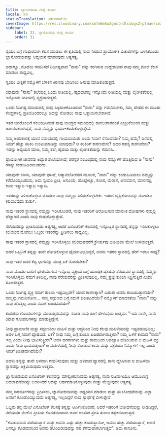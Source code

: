 ```yaml
---
title: ಜ್ಞಾನೋದಯ ಗುಪ್ತ ಕಾರ್ಯ
locale: kn
statusTranslation: automatic
coverImage: https://res.cloudinary.com/xmfm6mhw3gwctndtcubgx2rptnae/image/upload/v1740468922/small_cover_tratado_de_psicologia_revolucionaria_a4c0dca4e0.webp
sidebar:
    label: 31. ಜ್ಞಾನೋದಯ ಗುಪ್ತ ಕಾರ್ಯ
    order: 31
---
```

ಸ್ವಯಂ ಬಗ್ಗೆ ಗಂಭೀರವಾಗಿ ಕೆಲಸ ಮಾಡಲು ಈ ಕೃತಿಯಲ್ಲಿ ನಾವು ನೀಡುವ ಪ್ರಾಯೋಗಿಕ ವಿಚಾರಗಳನ್ನು ಬಳಸಿಕೊಂಡು ಜ್ಞಾನೋದಯವನ್ನು ಅಧ್ಯಯನ ಮಾಡುವುದು ಅತ್ಯಗತ್ಯ.

ಆದಾಗ್ಯೂ, ಮೊದಲು ಗಮನಿಸದೆ ನಿರ್ದಿಷ್ಟವಾದ "ನಾನು" ವನ್ನು ಕರಗಿಸುವ ಉದ್ದೇಶದಿಂದ ನಾವು ನಮ್ಮ ಮೇಲೆ ಕೆಲಸ ಮಾಡಲು ಸಾಧ್ಯವಿಲ್ಲ.

ಸ್ವಯಂ ವೀಕ್ಷಣೆ ನಮ್ಮೊಳಗೆ ಬೆಳಕಿನ ಕಿರಣವು ಭೇದಿಸಲು ಅನುವು ಮಾಡಿಕೊಡುತ್ತದೆ.

ಯಾವುದೇ "ನಾನು" ತಲೆಯಲ್ಲಿ ಒಂದು ರೀತಿಯಲ್ಲಿ, ಹೃದಯದಲ್ಲಿ ಇನ್ನೊಂದು ರೀತಿಯಲ್ಲಿ ಮತ್ತು ಲೈಂಗಿಕತೆಯಲ್ಲಿ ಇನ್ನೊಂದು ರೀತಿಯಲ್ಲಿ ವ್ಯಕ್ತವಾಗುತ್ತದೆ.

ಒಂದು ನಿರ್ದಿಷ್ಟ ಸಮಯದಲ್ಲಿ ನಾವು ಸಿಕ್ಕಿಹಾಕಿಕೊಂಡಿರುವ "ನಾನು" ವನ್ನು ಗಮನಿಸಬೇಕು, ನಮ್ಮ ದೇಹದ ಈ ಮೂರು ಕೇಂದ್ರಗಳಲ್ಲಿ ಪ್ರತಿಯೊಂದರಲ್ಲೂ ಅದನ್ನು ನೋಡಲು ನಾವು ಒತ್ತಾಯಿಸಬೇಕಾಗಿದೆ.

ಇತರ ಜನರೊಂದಿಗೆ ಸಂಬಂಧಿಸಿದಂತೆ ನಾವು ಯುದ್ಧದ ಸಮಯದಲ್ಲಿ ಕಾವಲುಗಾರನಂತೆ ಎಚ್ಚರಿಕೆಯಿಂದ ಮತ್ತು ಜಾಗರೂಕರಾಗಿದ್ದರೆ, ನಾವು ನಮ್ಮನ್ನು ಸ್ವಯಂ-ಕಂಡುಕೊಳ್ಳುತ್ತೇವೆ.

ನಿಮ್ಮ ಅಹಂಕಾರಕ್ಕೆ ಯಾವ ಸಮಯದಲ್ಲಿ ಗಾಯವಾಯಿತು ಎಂದು ನಿಮಗೆ ನೆನಪಿದೆಯೇ? ನಿಮ್ಮ ಹೆಮ್ಮೆ? ದಿನದಲ್ಲಿ ನಿಮಗೆ ಹೆಚ್ಚು ಕಿರಿಕಿರಿ ಉಂಟುಮಾಡಿದ್ದು ಯಾವುದು? ಆ ಕಿರಿಕಿರಿಗೆ ಕಾರಣವೇನು? ಅದರ ರಹಸ್ಯ ಕಾರಣವೇನು? ಇದನ್ನು ಅಧ್ಯಯನ ಮಾಡಿ, ನಿಮ್ಮ ತಲೆ, ಹೃದಯ ಮತ್ತು ಲೈಂಗಿಕತೆಯನ್ನು ಗಮನಿಸಿ...

ಪ್ರಾಯೋಗಿಕ ಜೀವನವು ಅದ್ಭುತ ಶಾಲೆಯಾಗಿದೆ; ಪರಸ್ಪರ ಸಂಬಂಧದಲ್ಲಿ ನಾವು ನಮ್ಮೊಳಗೆ ಹೊತ್ತಿರುವ ಆ "ನಾನು" ಗಳನ್ನು ಕಂಡುಹಿಡಿಯಬಹುದು.

ಯಾವುದೇ ಕಿರಿಕಿರಿ, ಯಾವುದೇ ಘಟನೆ, ಆತ್ಮಾವಲೋಕನದ ಮೂಲಕ, "ನಾನು" ವನ್ನು ಕಂಡುಹಿಡಿಯಲು ನಮ್ಮನ್ನು ಕರೆದೊಯ್ಯಬಹುದು, ಅದು ಸ್ವಯಂ ಪ್ರೀತಿ, ಅಸೂಯೆ, ಹೊಟ್ಟೆಕಿಚ್ಚು, ಕೋಪ, ದುರಾಸೆ, ಅನುಮಾನ, ಮಾನನಷ್ಟ, ಕಾಮ ಇತ್ಯಾದಿ ಇತ್ಯಾದಿ ಇತ್ಯಾದಿ.

ಇತರರನ್ನು ತಿಳಿದುಕೊಳ್ಳುವ ಮೊದಲು ನಾವು ನಮ್ಮನ್ನು ತಿಳಿದುಕೊಳ್ಳಬೇಕು. ಇತರರ ದೃಷ್ಟಿಕೋನವನ್ನು ನೋಡಲು ಕಲಿಯುವುದು ತುರ್ತು.

ನಾವು ಇತರರ ಸ್ಥಾನದಲ್ಲಿ ನಮ್ಮನ್ನು ಇರಿಸಿಕೊಂಡರೆ, ನಾವು ಇತರರಿಗೆ ಆರೋಪಿಸುವ ಮಾನಸಿಕ ದೋಷಗಳು ನಮ್ಮಲ್ಲಿ ಹೆಚ್ಚಾಗಿವೆ ಎಂದು ನಾವು ಕಂಡುಕೊಳ್ಳುತ್ತೇವೆ.

ನೆರೆಯವರನ್ನು ಪ್ರೀತಿಸುವುದು ಅತ್ಯಗತ್ಯ, ಆದರೆ ಎಸೊಟೆರಿಕ್ ಕೆಲಸದಲ್ಲಿ ಇನ್ನೊಬ್ಬರ ಸ್ಥಾನದಲ್ಲಿ ತನ್ನನ್ನು ಇರಿಸಿಕೊಳ್ಳಲು ಕಲಿಯುವ ಮೊದಲು ಒಬ್ಬರು ಇತರರನ್ನು ಪ್ರೀತಿಸಲು ಸಾಧ್ಯವಿಲ್ಲ.

ನಾವು ಇತರರ ಸ್ಥಾನದಲ್ಲಿ ನಮ್ಮನ್ನು ಇರಿಸಿಕೊಳ್ಳಲು ಕಲಿಯುವವರೆಗೆ ಕ್ರೌರ್ಯವು ಭೂಮಿಯ ಮೇಲೆ ಉಳಿಯುತ್ತದೆ.

ಆದರೆ ಒಬ್ಬನಿಗೆ ತನ್ನನ್ನು ತಾನೇ ನೋಡಿಕೊಳ್ಳುವ ಧೈರ್ಯವಿಲ್ಲದಿದ್ದರೆ, ಅವನು ಇತರರ ಸ್ಥಾನದಲ್ಲಿ ಹೇಗೆ ಇರಲು ಸಾಧ್ಯ?

ನಾವು ಇತರ ಜನರ ಕೆಟ್ಟ ಭಾಗವನ್ನು ಮಾತ್ರ ಏಕೆ ನೋಡಬೇಕು?

ನಾವು ಮೊದಲ ಬಾರಿಗೆ ಭೇಟಿಯಾಗುವ ಇನ್ನೊಬ್ಬ ವ್ಯಕ್ತಿಯ ಬಗ್ಗೆ ಯಾಂತ್ರಿಕ ದ್ವೇಷವು ನೆರೆಯವರ ಸ್ಥಾನದಲ್ಲಿ ನಮ್ಮನ್ನು ಇರಿಸಿಕೊಳ್ಳಲು ನಮಗೆ ತಿಳಿದಿಲ್ಲ, ನಾವು ನೆರೆಯವರನ್ನು ಪ್ರೀತಿಸುವುದಿಲ್ಲ, ನಮ್ಮ ಪ್ರಜ್ಞೆ ತುಂಬಾ ನಿದ್ರಿಸುತ್ತಿದೆ ಎಂದು ಸೂಚಿಸುತ್ತದೆ.

ಒಂದು ನಿರ್ದಿಷ್ಟ ವ್ಯಕ್ತಿ ನಮಗೆ ತುಂಬಾ ಇಷ್ಟವಿಲ್ಲವೇ? ಯಾವ ಕಾರಣಕ್ಕಾಗಿ? ಬಹುಶಃ ಅವನು ಕುಡಿಯುತ್ತಾನೆಯೇ? ನಮ್ಮನ್ನು ಗಮನಿಸೋಣ... ನಮ್ಮ ಸದ್ಗುಣದ ಬಗ್ಗೆ ನಮಗೆ ಖಚಿತವಿದೆಯೇ? ನಮ್ಮೊಳಗೆ ಮಾದಕತೆಯ "ನಾನು" ವನ್ನು ನಾವು ಹೊತ್ತಿಲ್ಲ ಎಂದು ನಮಗೆ ಖಚಿತವಿದೆಯೇ?

ಕುಡುಕನು ಗೊಂದಲಗಳನ್ನು ಮಾಡುತ್ತಿರುವುದನ್ನು ನೋಡಿ ನಾವು ಹೀಗೆ ಹೇಳುವುದು ಉತ್ತಮ: "ಇದು ನಾನೇ, ನಾನು ಯಾವ ಗೊಂದಲಗಳನ್ನು ಮಾಡುತ್ತಿದ್ದೇನೆ.

ನೀವು ಪ್ರಾಮಾಣಿಕ ಮತ್ತು ಸದ್ಗುಣಶೀಲ ಮಹಿಳೆ ಮತ್ತು ಆದ್ದರಿಂದ ನೀವು ಕೆಲವು ಮಹಿಳೆಯರನ್ನು ಇಷ್ಟಪಡುವುದಿಲ್ಲ; ಅವಳ ಬಗ್ಗೆ ನಿಮಗೆ ದ್ವೇಷವಿದೆ. ಏಕೆ? ನೀವು ನಿಮ್ಮ ಬಗ್ಗೆ ತುಂಬಾ ಖಚಿತವಾಗಿರುತ್ತೀರಾ? ನಿಮ್ಮ ಒಳಗೆ ಕಾಮದ "ನಾನು" ಇಲ್ಲ ಎಂದು ನೀವು ಭಾವಿಸುತ್ತೀರಾ? ಅವಳ ಹಗರಣಗಳು ಮತ್ತು ಕಾಮದಿಂದ ಅಪಖ್ಯಾತಿ ಹೊಂದಿರುವ ಆ ಮಹಿಳೆ ವಕ್ರ ಎಂದು ನೀವು ಭಾವಿಸುತ್ತೀರಾ? ಆ ಮಹಿಳೆಯಲ್ಲಿ ನೀವು ನೋಡುವ ಕಾಮ ಮತ್ತು ವಕ್ರತೆಯು ನಿಮ್ಮೊಳಗೆ ಇಲ್ಲ ಎಂದು ನಿಮಗೆ ಖಚಿತವಾಗಿದೆಯೇ?

ಅವಳು ತನ್ನನ್ನು ತಾನೇ ಆಳವಾಗಿ ಗಮನಿಸುವುದು ಮತ್ತು ಆಳವಾದ ಧ್ಯಾನದಲ್ಲಿ ತಾನು ದ್ವೇಷಿಸುವ ಆ ಮಹಿಳೆಯ ಸ್ಥಾನವನ್ನು ಆಕ್ರಮಿಸುವುದು ಉತ್ತಮ.

ಜ್ಞಾನೋದಯದ ಎಸೊಟೆರಿಕ್ ಕೆಲಸವನ್ನು ಮೌಲ್ಯೀಕರಿಸುವುದು ಅತ್ಯಗತ್ಯ, ನಾವು ನಿಜವಾಗಿಯೂ ಆಮೂಲಾಗ್ರ ಬದಲಾವಣೆಯನ್ನು ಬಯಸಿದರೆ ಅದನ್ನು ಅರ್ಥಮಾಡಿಕೊಳ್ಳುವುದು ಮತ್ತು ಮೆಚ್ಚುವುದು ಅತ್ಯಗತ್ಯ.

ನಮ್ಮ ಸಹವರ್ತಿಗಳನ್ನು ಪ್ರೀತಿಸಲು, ಜ್ಞಾನೋದಯವನ್ನು ಅಧ್ಯಯನ ಮಾಡಲು ಮತ್ತು ಈ ಬೋಧನೆಯನ್ನು ಎಲ್ಲಾ ಜನರಿಗೆ ಕೊಂಡೊಯ್ಯುವುದು ಅತ್ಯಗತ್ಯ, ಇಲ್ಲದಿದ್ದರೆ ನಾವು ಸ್ವಾರ್ಥಕ್ಕೆ ಬೀಳುತ್ತೇವೆ.

ಒಬ್ಬರು ತನ್ನ ಮೇಲೆ ಎಸೊಟೆರಿಕ್ ಕೆಲಸಕ್ಕೆ ತನ್ನನ್ನು ಅರ್ಪಿಸಿಕೊಂಡರೆ, ಆದರೆ ಇತರರಿಗೆ ಬೋಧನೆಯನ್ನು ನೀಡದಿದ್ದರೆ, ನೆರೆಯವರ ಮೇಲಿನ ಪ್ರೀತಿಯ ಕೊರತೆಯಿಂದಾಗಿ ಅವರ ಆಂತರಿಕ ಪ್ರಗತಿ ತುಂಬಾ ಕಷ್ಟಕರವಾಗುತ್ತದೆ.

"ಕೊಡುವವನು ಪಡೆಯುತ್ತಾನೆ ಮತ್ತು ಅವನು ಎಷ್ಟು ಹೆಚ್ಚು ಕೊಡುತ್ತಾನೋ, ಅವನು ಹೆಚ್ಚು ಪಡೆಯುತ್ತಾನೆ, ಆದರೆ ಏನನ್ನೂ ಕೊಡದವನಿಂದ ಅವನು ಹೊಂದಿರುವುದನ್ನು ಸಹ ತೆಗೆದುಹಾಕಲಾಗುತ್ತದೆ". ಅದು ಕಾನೂನು.


